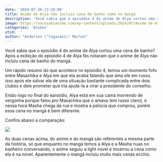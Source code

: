 ```yaml
---
date: '2024-07-26:13:28:00'
title: Anime de Alya não incluiu cena de banho como no mangá
description: 'Você sabia que o episódio 4 do anime de Alya cortou uma cena de banho? Após a exibição do episódio 4 de Alya fãs notaram que o anime de Alya não incluiu cena de banho do mangá.'
image: https://vocesabianime.com/wp-content/uploads/2024/07/Anime-de-Alya-cortou-cena-de-Banho.jpg
categories: 'Animes'
ytid: ''
author: "Anderson \"Yagasaki\" Marlon"
---
```


Você sabia que o episódio 4 do anime de Alya cortou uma cena de banho? Após a exibição do episódio 4 de Alya fãs notaram que o anime de Alya não incluiu cena de banho do mangá.

Um rápido resumo do que acontece no episódio 4, temos um momento fofo entre Masachika e Alya em que ela acaba falando que ama ele em russo, isso após ele salvar ela de uma situação bastante complicada entre dois clubes e dele prometer que iria ajudá-la a virar a presidente do conselho.

Então logo no final do episódio, Alya está em sua cama morrendo de vergonha porque falou pro Masachika que o amava (em russo claro), e nessa hora Masha chega da rua e mostra a pelúcia que comprou, porém essa cena no mangá é bem diferente.

Confira abaixo a comparação:

![](https://vocesabianime.com/wp-content/uploads/2024/07/Alya-cortou-cena-de-banho.webp)

As duas cenas acima, do anime e do mangá são referentes a mesma parte da história, só que enquanto no mangá temos a Alya e a Masha nuas no banheiro conversando, o anime seguiu a light novel e mostrou a cena como ela é na novel. Aparentemente o mangá incluiu muito mais cenas ecchis.

